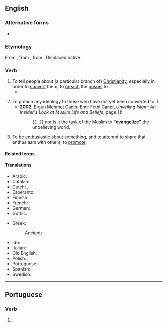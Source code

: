 ==English==

===Alternative forms===
* {{alter|en|evangelise||not US}}

===Etymology===
From {{der|en|fro|évangéliser}}, from {{der|en|LL.|evangelizare}}, from {{der|en|grc|εὐαγγελίζω}}. Displaced native {{ncog|ang|godspellian|lit=to gospel}}.

===Verb===
{{en-verb}}

# To tell people about (a particular branch of) [[Christianity]], especially in order to [[convert]] them; to [[preach]] the [[gospel]] to.
#* {{RQ:Milton Paradise Lost|X|url=https://books.google.com/books?id=F08CAAAAQAAJ&pg=PP369|lines=1389–1390|text=his Apoſtles, whom he ſends To '''evangelize''' the Nations}}
#: {{hyper|en|proselytize}}
# To preach any ideology to those who have not yet been converted to it.
#* '''2002''', Ergun Mehmet Caner, Emir Fethi Caner, ''Unveiling Islam: An Insider's Look at Muslim Life and Beliefs'', page 11:
#*: {{...}} nor is it the task of the Muslim to '''"evangelize"''' the unbelieving world.
#: {{cot|en|proselytize}}
# To be [[enthusiastic]] about something, and to attempt to share that enthusiasm with others; to [[promote]].

====Related terms====
{{col3|en
|angel
|evangelism
|evangelist
}}

====Translations====
{{trans-top|tell people about Christianity}}
* Arabic: {{t|ar|بَشَّرَ}}
* Catalan: {{t+|ca|evangelitzar}}
* Dutch: {{t+|nl|evangeliseren}}, {{t|nl|uitdragen van de [[blijde boodschap]]}}
* Esperanto: {{t|eo|evangelizi}}
* Finnish: {{t|fi|evankelioida}}
* French: {{t+|fr|évangéliser}}
* German: {{t+|de|evangelisieren}}
* Gothic: {{t|got|𐍅𐌰𐌹𐌻𐌰𐌼𐌴𐍂𐌾𐌰𐌽}}, {{t|got|𐌰𐌹𐍅𐌰𐌲𐌲𐌴𐌻𐌾𐌰𐌽}}
{{trans-mid}}
* Greek:
*: Ancient: {{t|grc|εὐαγγελίζω}}
* Ido: {{t+|io|evangeliizar}}
* Italian: {{t+|it|evangelizzare}}
* Old English: {{t|ang|godspellian}}
* Polish: {{t+|pl|ewangelizować}}, {{t|pl|głosić dobrą nowinę}}
* Portuguese: {{t+|pt|evangelizar}}
* Spanish: {{t+|es|evangelizar}}
* Swedish: {{t|sv|evangelisera}}
{{trans-bottom}}

----

==Portuguese==

===Verb===
{{head|pt|verb form}}

# {{pt-verb-form-of|evangelizar}}